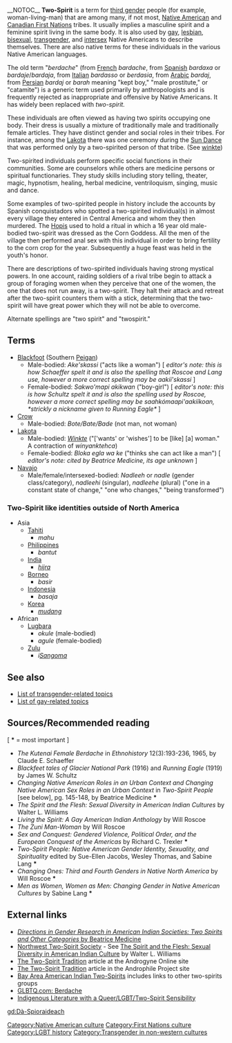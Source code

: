 __NOTOC__
'''Two-Spirit''' is a term for [[third gender]] people (for example, woman-living-man) that are among many, if not most, [[Native American]] and [[First Nations of Canada|Canadian First Nations]] tribes. It usually implies a masculine spirit and a feminine spirit living in the same body. It is also used by [[gay]], [[lesbian]], [[bisexuality|bisexual]], [[transgender]], and [[intersex]] Native Americans to describe themselves. There are also native terms for these individuals in the various Native American languages.

The old term "''berdache''" (from [[French language|French]] ''bardache'', from [[Spanish language|Spanish]] ''bardaxa'' or ''bardaje''/''bardaja'', from [[Italian language|Italian]] ''bardasso'' or ''berdasia'', from [[Arabic language|Arabic]] ''bardaj'', from [[Persian language|Persian]] ''bardaj'' or ''barah'' meaning "kept boy," "male prostitute," or "catamite") is a generic term used primarily by anthropologists and is frequently rejected as inappropriate and offensive by Native Americans. It has widely been replaced with ''two-spirit.''

These individuals are often viewed as having two spirits occupying one body.  Their dress is usually a mixture of traditionally male and traditionally female articles.  They have distinct gender and social roles in their tribes.  For instance, among the [[Lakota]] there was one ceremony during the [[Sun Dance]] that was performed only by a two-spirited person of that tribe. (See [[winkte]])

Two-spirited individuals perform specific social functions in their communities. Some are counselors while others are medicine persons or spiritual functionaries. They study skills including story telling, theater, magic, hypnotism, healing, herbal medicine, ventriloquism, singing, music and dance.

Some examples of two-spirited people in history include the accounts by Spanish conquistadors who spotted a two-spirited individual(s) in almost every village they entered in Central America and whom they then murdered. The [[Hopi]]s used to hold a ritual in which a 16 year old male-bodied two-spirit was dressed as the Corn Goddess. All the men of the village then performed anal sex with this individual in order to bring fertility to the corn crop for the year. Subsequently a huge feast was held in the youth's honor.

There are descriptions of two-spirited individuals having strong mystical powers. In one account, raiding soldiers of a rival tribe begin to attack a group of foraging women when they perceive that one of the women, the one that does not run away, is a two-spirit. They halt their attack and retreat after the two-spirit counters them with a stick, determining that the two-spirit will have great power which they will not be able to overcome.

Alternate spellings are "two spirit" and "twospirit."

==Terms==
*[[Blackfoot]] (Southern [[Peigan]])
**Male-bodied: ''Ake'skassi'' ("acts like a woman") [ ''editor's note: this is how Schaeffer spelt it and is also the spelling that Roscoe and Lang use, however a more correct spelling may be aakíí'skassi'' ]
**Female-bodied: ''Sakwo'mapi akikwan'' ("boy-girl") [ ''editor's note: this is how Schultz spelt it and is also the spelling used by Roscoe, however a more correct spelling may be saahkómaapi'aakííkoan, *strickly a nickname given to Running Eagle*'' ]
*[[Crow Tribe|Crow]]
**Male-bodied: ''Bote/Bate/Bade'' (not man, not woman)
*[[Lakota]]
**Male-bodied: [[winkte|''Winkte'']] ("['wants' or 'wishes'] to be [like] [a] woman." A contraction of ''winyanktehca'')
**Female-bodied: ''Bloka egla wa ke'' ("thinks she can act like a man") [ ''editor's note: cited by Beatrice Medicine, its age unknown'' ]
*[[Navajo Nation|Navajo]]
**Male/female/intersexed-bodied: ''Nadleeh'' or ''nadle'' (gender class/category), ''nadleehi'' (singular), ''nadleehe'' (plural)  ("one in a constant state of change," "one who changes," "being transformed")

===Two-Spirit like identities outside of North America===
*Asia
**[[Tahiti]]
***''mahu''
**[[Philippines]]
***''bantut''
**[[India]]
***[[Hijra (India)|''hijra'']]
**[[Borneo]]
***''basir''
**[[Indonesia]]
***''basaja''
**[[Korea]]
***''[[mudang]]''
*African
**[[Lugbara]]
***''okule'' (male-bodied)
***''agule'' (female-bodied)
**[[Zulu]]
***''i[[Sangoma]]''

==See also==
* [[List of transgender-related topics]]
* [[List of gay-related topics]]

==Sources/Recommended reading==
[ '''*''' = most important ]
*''The Kutenai Female Berdache'' in ''Ethnohistory'' 12(3):193-236, 1965, by Claude E. Schaeffer
*''Blackfeet tales of Glacier National Park'' (1916) and ''Running Eagle'' (1919) by James W. Schultz
*''Changing Native American Roles in an Urban Context and Changing Native American Sex Roles in an Urban Context'' in ''Two-Spirit People'' [see below], pg. 145-148, by Beatrice Medicine '''*'''
*''The Spirit and the Flesh: Sexual Diversity in American Indian Cultures'' by Walter L. Williams 
*''Living the Spirit: A Gay American Indian Anthology'' by Will Roscoe
*''The Zuni Man-Woman'' by Will Roscoe
*''Sex and Conquest: Gendered Violence, Political Order, and the European Conquest of the Americas'' by Richard C. Trexler '''*'''
*''Two-Spirit People: Native American Gender Identity, Sexuality, and Spirituality'' edited by Sue-Ellen Jacobs, Wesley Thomas, and Sabine Lang '''*'''
*''Changing Ones: Third and Fourth Genders in Native North America'' by Will Roscoe '''*'''
*''Men as Women, Women as Men: Changing Gender in Native American Cultures'' by Sabine Lang '''*'''

==External links==
*[http://www.ac.wwu.edu/~culture/medicine.htm ''Directions in Gender Research in American Indian Societies: Two Spirits and Other Categories'' by Beatrice Medicine]
*[http://www.nwtwospiritsociety.org/ Northwest Two-Spirit Society] - See [http://www.ifge.org/books/spirit_and_flesh.htm The Spirit and the Flesh: Sexual Diversity in American Indian Culture] by Walter L. Williams 
*[http://androgyne.0catch.com/2spiritx.htm The Two-Spirit Tradition] article at the Androgyne Online site
*[http://www.androphile.org/preview/Culture/NativeAmerica/amerindian.htm The Two-Spirit Tradition] article in the Androphile Project site
*[http://www.baaits.org Bay Area American Indian Two-Spirits] includes links to other two-spirits groups
*[http://www.glbtq.com/social-sciences/berdache.html GLBTQ.com: Berdache]
*[http://oncampus.richmond.edu/faculty/ASAIL/Two-Spirit.htm Indigenous Literature with a Queer/LGBT/Two-Spirit Sensibility] 

[[Category:Native American culture]]
[[Category:First Nations culture]]
[[Category:LGBT history]]
[[Category:Transgender in non-western cultures]]

[[gd:Dà-Spioraideach]]